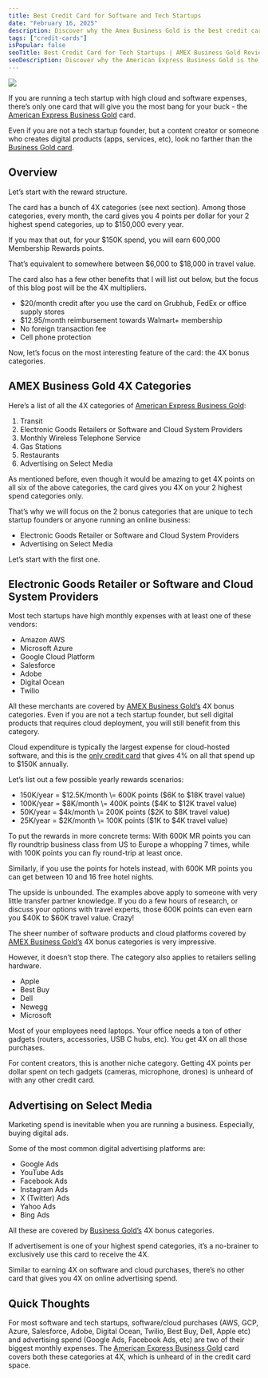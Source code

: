 ```yaml
---
title: Best Credit Card for Software and Tech Startups
date: "February 16, 2025"
description: Discover why the Amex Business Gold is the best credit card for software, cloud expenses, and digital ads, earning you up to 4X points on key business spend. 🚀💳 
tags: ["credit-cards"]
isPopular: false
seoTitle: Best Credit Card for Tech Startups | AMEX Business Gold Review
seoDescription: Discover why the American Express Business Gold is the best credit card for tech startups, software companies, and content creators. Earn 4X points on cloud services, software, and digital advertising. Maximize your rewards today!
---
```

![](https://ds0fmzhunbzyk.cloudfront.net/credit-cards-photos/amex-business-gold.png)

If you are running a tech startup with high cloud and software expenses, there’s only one card that will give you the most bang for your buck \- the [American Express Business Gold](https://www.americanexpress.com/en-us/credit-cards/referral/prospect/business/F0A5EFF6DE5834DACD09B0A8FC7727D340C8ACA40308FBF73AD8900CBF5BDBCD42F5FB1476008E14272AA0C0C9EE8A0FBF6418587E0B0821C111EFC5E18A7A42438A31A8FFB008E3D98220421E9C303BD4A986BB1FA627DC72D03D4357E3F5F9EFB729AE758F685B99A902A32A4A32E727A2725BA9953A1A7BF9E09D78B3CDCADAEC21239C850BC6529A712B584D228E422A5E21B1EB6DB0BD57D6378FC40EC50ED798BDA046A6B02B7888094FC6B61F3F14E0ABE0779ADEB9BFBCD89EB14A63975F4130ADDF53C40F10633B88187951?CORID=M~D~I~R~T~H~k~u~7~w-1737902929181-77528221&GENCODE=349992856309180&extlink=US-MGM-USEFULLINKS-copypaste-784-201279-K3QE%3A9919&ref=MDIRTHku7w&v=2&xl=cp19) card.

Even if you are not a tech startup founder, but a content creator or someone who creates digital products (apps, services, etc), look no farther than the [Business Gold card](https://www.americanexpress.com/en-us/credit-cards/referral/prospect/business/F0A5EFF6DE5834DACD09B0A8FC7727D340C8ACA40308FBF73AD8900CBF5BDBCD42F5FB1476008E14272AA0C0C9EE8A0FBF6418587E0B0821C111EFC5E18A7A42438A31A8FFB008E3D98220421E9C303BD4A986BB1FA627DC72D03D4357E3F5F9EFB729AE758F685B99A902A32A4A32E727A2725BA9953A1A7BF9E09D78B3CDCADAEC21239C850BC6529A712B584D228E422A5E21B1EB6DB0BD57D6378FC40EC50ED798BDA046A6B02B7888094FC6B61F3F14E0ABE0779ADEB9BFBCD89EB14A63975F4130ADDF53C40F10633B88187951?CORID=M~D~I~R~T~H~k~u~7~w-1737902929181-77528221&GENCODE=349992856309180&extlink=US-MGM-USEFULLINKS-copypaste-784-201279-K3QE%3A9919&ref=MDIRTHku7w&v=2&xl=cp19). 

## Overview

Let’s start with the reward structure. 

The card has a bunch of 4X categories (see next section). Among those categories, every month, the card gives you 4 points per dollar for your 2 highest spend categories, up to $150,000 every year. 

If you max that out, for your $150K spend, you will earn 600,000 Membership Rewards points. 

That’s equivalent to somewhere between $6,000 to $18,000 in travel value. 

The card also has a few other benefits that I will list out below, but the focus of this blog post will be the 4X multipliers. 

* $20/month credit after you use the card on Grubhub, FedEx or office supply stores  
* $12.95/month reimbursement towards Walmart+ membership  
* No foreign transaction fee  
* Cell phone protection

Now, let’s focus on the most interesting feature of the card: the 4X bonus categories.

## AMEX Business Gold 4X Categories

Here’s a list of all the 4X categories of [American Express Business Gold](https://www.americanexpress.com/en-us/credit-cards/referral/prospect/business/F0A5EFF6DE5834DACD09B0A8FC7727D340C8ACA40308FBF73AD8900CBF5BDBCD42F5FB1476008E14272AA0C0C9EE8A0FBF6418587E0B0821C111EFC5E18A7A42438A31A8FFB008E3D98220421E9C303BD4A986BB1FA627DC72D03D4357E3F5F9EFB729AE758F685B99A902A32A4A32E727A2725BA9953A1A7BF9E09D78B3CDCADAEC21239C850BC6529A712B584D228E422A5E21B1EB6DB0BD57D6378FC40EC50ED798BDA046A6B02B7888094FC6B61F3F14E0ABE0779ADEB9BFBCD89EB14A63975F4130ADDF53C40F10633B88187951?CORID=M~D~I~R~T~H~k~u~7~w-1737902929181-77528221&GENCODE=349992856309180&extlink=US-MGM-USEFULLINKS-copypaste-784-201279-K3QE%3A9919&ref=MDIRTHku7w&v=2&xl=cp19):

1. Transit  
2. Electronic Goods Retailers or Software and Cloud System Providers  
3. Monthly Wireless Telephone Service  
4. Gas Stations  
5. Restaurants  
6. Advertising on Select Media

As mentioned before, even though it would be amazing to get 4X points on all six of the above categories, the card gives you 4X on your 2 highest spend categories only. 

That’s why we will focus on the 2 bonus categories that are unique to tech startup founders or anyone running an online business: 

* Electronic Goods Retailer or Software and Cloud System Providers  
* Advertising on Select Media

Let’s start with the first one.

## Electronic Goods Retailer or Software and Cloud System Providers

Most tech startups have high monthly expenses with at least one of these vendors:

* Amazon AWS  
* Microsoft Azure  
* Google Cloud Platform  
* Salesforce  
* Adobe  
* Digital Ocean  
* Twilio

All these merchants are covered by [AMEX Business Gold’s](https://www.americanexpress.com/en-us/credit-cards/referral/prospect/business/F0A5EFF6DE5834DACD09B0A8FC7727D340C8ACA40308FBF73AD8900CBF5BDBCD42F5FB1476008E14272AA0C0C9EE8A0FBF6418587E0B0821C111EFC5E18A7A42438A31A8FFB008E3D98220421E9C303BD4A986BB1FA627DC72D03D4357E3F5F9EFB729AE758F685B99A902A32A4A32E727A2725BA9953A1A7BF9E09D78B3CDCADAEC21239C850BC6529A712B584D228E422A5E21B1EB6DB0BD57D6378FC40EC50ED798BDA046A6B02B7888094FC6B61F3F14E0ABE0779ADEB9BFBCD89EB14A63975F4130ADDF53C40F10633B88187951?CORID=M~D~I~R~T~H~k~u~7~w-1737902929181-77528221&GENCODE=349992856309180&extlink=US-MGM-USEFULLINKS-copypaste-784-201279-K3QE%3A9919&ref=MDIRTHku7w&v=2&xl=cp19) 4X bonus categories. Even if you are not a tech startup founder, but sell digital products that requires cloud deployment, you will still benefit from this category.

Cloud expenditure is typically the largest expense for cloud-hosted software, and this is the [only credit card](https://www.americanexpress.com/en-us/credit-cards/referral/prospect/business/F0A5EFF6DE5834DACD09B0A8FC7727D340C8ACA40308FBF73AD8900CBF5BDBCD42F5FB1476008E14272AA0C0C9EE8A0FBF6418587E0B0821C111EFC5E18A7A42438A31A8FFB008E3D98220421E9C303BD4A986BB1FA627DC72D03D4357E3F5F9EFB729AE758F685B99A902A32A4A32E727A2725BA9953A1A7BF9E09D78B3CDCADAEC21239C850BC6529A712B584D228E422A5E21B1EB6DB0BD57D6378FC40EC50ED798BDA046A6B02B7888094FC6B61F3F14E0ABE0779ADEB9BFBCD89EB14A63975F4130ADDF53C40F10633B88187951?CORID=M~D~I~R~T~H~k~u~7~w-1737902929181-77528221&GENCODE=349992856309180&extlink=US-MGM-USEFULLINKS-copypaste-784-201279-K3QE%3A9919&ref=MDIRTHku7w&v=2&xl=cp19) that gives 4% on all that spend up to $150K annually. 

Let’s list out a few possible yearly rewards scenarios:

* 150K/year \= $12.5K/month \= 600K points ($6K to $18K travel value)  
* 100K/year \= $8K/month \= 400K points ($4K to $12K travel value)  
* 50K/year \= $4k/month \= 200K points ($2K to $8K travel value)  
* 25K/year \= $2K/month \= 100K points ($1K to $4K travel value) 

To put the rewards in more concrete terms: With 600K MR points you can fly roundtrip business class from US to Europe a whopping 7 times, while with 100K points you can fly round-trip at least once. 

Similarly, if you use the points for hotels instead, with 600K MR points you can get between 10 and 16 free hotel nights. 

The upside is unbounded. The examples above apply to someone with very little transfer partner knowledge. If you do a few hours of research, or discuss your options with travel experts, those 600K points can even earn you $40K to $60K travel value. Crazy\! 

The sheer number of software products and cloud platforms covered by [AMEX Business Gold’s](https://www.americanexpress.com/en-us/credit-cards/referral/prospect/business/F0A5EFF6DE5834DACD09B0A8FC7727D340C8ACA40308FBF73AD8900CBF5BDBCD42F5FB1476008E14272AA0C0C9EE8A0FBF6418587E0B0821C111EFC5E18A7A42438A31A8FFB008E3D98220421E9C303BD4A986BB1FA627DC72D03D4357E3F5F9EFB729AE758F685B99A902A32A4A32E727A2725BA9953A1A7BF9E09D78B3CDCADAEC21239C850BC6529A712B584D228E422A5E21B1EB6DB0BD57D6378FC40EC50ED798BDA046A6B02B7888094FC6B61F3F14E0ABE0779ADEB9BFBCD89EB14A63975F4130ADDF53C40F10633B88187951?CORID=M~D~I~R~T~H~k~u~7~w-1737902929181-77528221&GENCODE=349992856309180&extlink=US-MGM-USEFULLINKS-copypaste-784-201279-K3QE%3A9919&ref=MDIRTHku7w&v=2&xl=cp19) 4X bonus categories is very impressive. 

However, it doesn’t stop there. The category also applies to retailers selling hardware. 

* Apple  
* Best Buy  
* Dell  
* Newegg  
* Microsoft 

Most of your employees need laptops. Your office needs a ton of other gadgets (routers, accessories, USB C hubs, etc). You get 4X on all those purchases. 

For content creators, this is another niche category. Getting 4X points per dollar spent on tech gadgets (cameras, microphone, drones) is unheard of with any other credit card. 

## Advertising on Select Media

Marketing spend is inevitable when you are running a business. Especially, buying digital ads. 

Some of the most common digital advertising platforms are:

* Google Ads  
* YouTube Ads  
* Facebook Ads  
* Instagram Ads  
* X (Twitter) Ads  
* Yahoo Ads  
* Bing Ads

All these are covered by [Business Gold’s](https://www.americanexpress.com/en-us/credit-cards/referral/prospect/business/F0A5EFF6DE5834DACD09B0A8FC7727D340C8ACA40308FBF73AD8900CBF5BDBCD42F5FB1476008E14272AA0C0C9EE8A0FBF6418587E0B0821C111EFC5E18A7A42438A31A8FFB008E3D98220421E9C303BD4A986BB1FA627DC72D03D4357E3F5F9EFB729AE758F685B99A902A32A4A32E727A2725BA9953A1A7BF9E09D78B3CDCADAEC21239C850BC6529A712B584D228E422A5E21B1EB6DB0BD57D6378FC40EC50ED798BDA046A6B02B7888094FC6B61F3F14E0ABE0779ADEB9BFBCD89EB14A63975F4130ADDF53C40F10633B88187951?CORID=M~D~I~R~T~H~k~u~7~w-1737902929181-77528221&GENCODE=349992856309180&extlink=US-MGM-USEFULLINKS-copypaste-784-201279-K3QE%3A9919&ref=MDIRTHku7w&v=2&xl=cp19) 4X bonus categories. 

If advertisement is one of your highest spend categories, it’s a no-brainer to exclusively use this card to receive the 4X.

Similar to earning 4X on software and cloud purchases, there’s no other card that gives you 4X on online advertising spend. 

## Quick Thoughts

For most software and tech startups, software/cloud purchases (AWS, GCP, Azure, Salesforce, Adobe, Digital Ocean, Twilio, Best Buy, Dell, Apple etc) and advertising spend (Google Ads, Facebook Ads, etc) are two of their biggest monthly expenses. The [American Express Business Gold](https://www.americanexpress.com/en-us/credit-cards/referral/prospect/business/F0A5EFF6DE5834DACD09B0A8FC7727D340C8ACA40308FBF73AD8900CBF5BDBCD42F5FB1476008E14272AA0C0C9EE8A0FBF6418587E0B0821C111EFC5E18A7A42438A31A8FFB008E3D98220421E9C303BD4A986BB1FA627DC72D03D4357E3F5F9EFB729AE758F685B99A902A32A4A32E727A2725BA9953A1A7BF9E09D78B3CDCADAEC21239C850BC6529A712B584D228E422A5E21B1EB6DB0BD57D6378FC40EC50ED798BDA046A6B02B7888094FC6B61F3F14E0ABE0779ADEB9BFBCD89EB14A63975F4130ADDF53C40F10633B88187951?CORID=M~D~I~R~T~H~k~u~7~w-1737902929181-77528221&GENCODE=349992856309180&extlink=US-MGM-USEFULLINKS-copypaste-784-201279-K3QE%3A9919&ref=MDIRTHku7w&v=2&xl=cp19) card covers both these categories at 4X, which is unheard of in the credit card space. 

